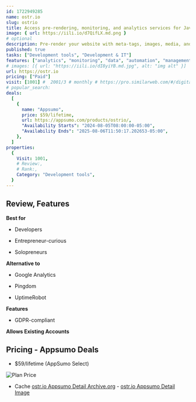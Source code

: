 ```yaml
---
id: 1722949285
name: ostr.io
slug: ostrio
title: Access pre-rendering, monitoring, and analytics services for JavaScript websites with this toolkit
image: { url: https://iili.io/d7QifLX.md.png }
# optional
description: Pre-render your website with meta-tags, images, media, and textKeep an eye on all your web applications with 24/7 site monitoring and notifications
published: true
tasks: ["Development tools", "Development & IT"]
features: ["analytics", "monitoring", "data", "automation", "management", "business"]
# images: [{ url: "https://iili.io/dI8yiYB.md.jpg", alt: "img alt" }]
url: https://ostr.io
pricing: ["Paid"]
visit: [1001] #  2001/3 # monthly # https://pro.similarweb.com/#/digitalsuite/websiteanalysis/home
# popular_search:
deals:
  [
    {
      name: "Appsumo",
      price: $59/lifetime,
      url: https://appsumo.com/products/ostrio/,
      "Availability Starts": "2024-08-05T08:00:00-05:00",
      "Availability Ends": "2025-08-06T11:50:17.202653-05:00",
    },
  ]
properties:
  {
    Visit: 1001,
    # Review:,
    # Rank:,
    Category: "Development tools",
  }
---
```


## Review, Features

 

**Best for**

- Developers

- Entrepreneur-curious

- Solopreneurs

**Alternative to**

- Google Analytics

- Pingdom

- UptimeRobot

**Features**

- GDPR-compliant

**Allows Existing Accounts**

## Pricing - Appsumo Deals

- $59/lifetime (AppSumo Select)

<Img src="https://iili.io/dYFZ9WB.png" alt="Plan Price" />

- Cache [ostr.io Appsumo Detail Archive.org](https://web.archive.org/web/*/https://appsumo.com/products/ostrio/) - [ostr.io Appsumo Detail Image](https://iili.io/dYFtIhQ.png)
